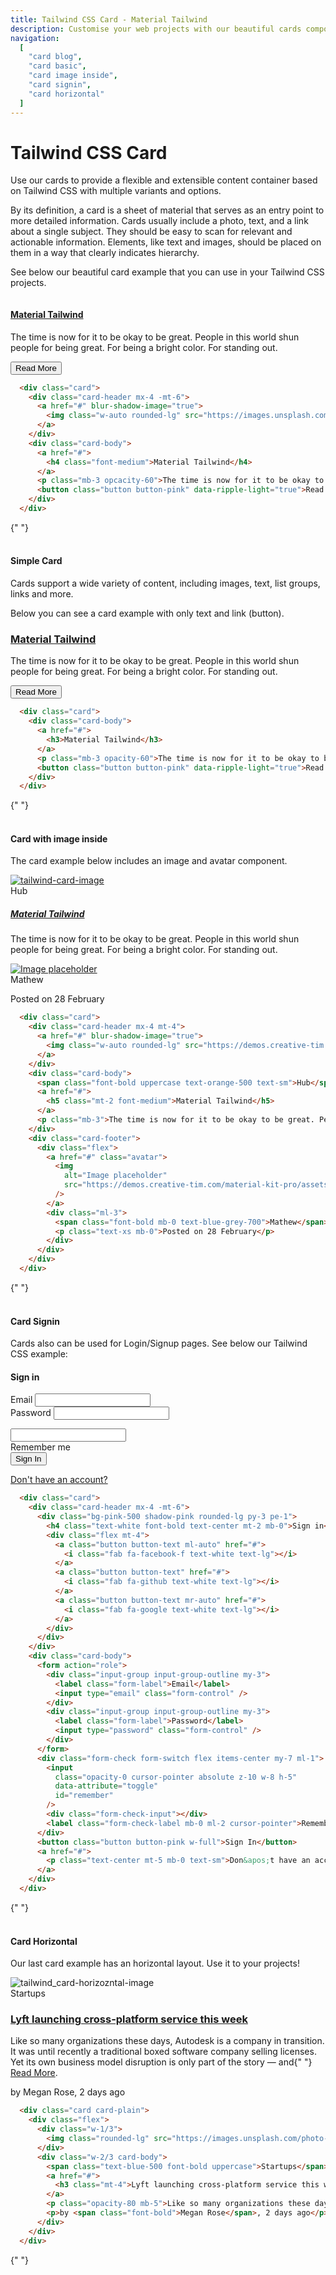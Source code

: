 ```yaml
---
title: Tailwind CSS Card - Material Tailwind
description: Customise your web projects with our beautiful cards component for Tailwind CSS using Material Design guidelines.
navigation: 
  [
    "card blog", 
    "card basic", 
    "card image inside", 
    "card signin", 
    "card horizontal"
  ]
---
```


# Tailwind CSS Card

Use our cards to provide a flexible and extensible content container based on Tailwind CSS with multiple variants and options.

By its definition, a card is a sheet of material that serves as an entry point to more detailed information. Cards usually include a photo, text, and a link about a single subject. They should be easy to scan for relevant and actionable information. Elements, like text and images, should be placed on them in a way that clearly indicates hierarchy.

See below our beautiful card example that you can use in your Tailwind CSS projects.
<br/>
<ComponentCard id="card blog">
  <div className="w-1/2 my-10">
    <div className="card">
      <div className="card-header mx-4 -mt-6">
        <a href="#" blur-shadow-image="true">
          <img className="w-auto rounded-lg" src="https://images.unsplash.com/photo-1540553016722-983e48a2cd10?ixlib=rb-1.2.1&ixid=MnwxMjA3fDB8MHxwaG90by1wYWdlfHx8fGVufDB8fHx8&auto=format&fit=crop&w=800&q=80" alt=""/>
        </a>
      </div>
      <div className="card-body">
        <a href="#">
          <h4 className="font-medium">Material Tailwind</h4>
        </a>
        <p className="mb-4 opcacity-60">The time is now for it to be okay to be great. People in this world shun people for being great. For being a bright color. For standing out.</p>
        <button className="button button-pink" data-ripple-light="true">Read More</button>
      </div>
    </div>
  </div>
</ComponentCard>

```html showLineNumbers
  <div class="card">
    <div class="card-header mx-4 -mt-6">
      <a href="#" blur-shadow-image="true">
        <img class="w-auto rounded-lg" src="https://images.unsplash.com/photo-1540553016722-983e48a2cd10?ixlib=rb-1.2.1&ixid=MnwxMjA3fDB8MHxwaG90by1wYWdlfHx8fGVufDB8fHx8&auto=format&fit=crop&w=800&q=80" alt="tailwind-card-image"/>
      </a>
    </div>
    <div class="card-body">
      <a href="#">
        <h4 class="font-medium">Material Tailwind</h4>
      </a>
      <p class="mb-3 opcacity-60">The time is now for it to be okay to be great. People in this world shun people for being great. For being a bright color. For standing out.</p>
      <button class="button button-pink" data-ripple-light="true">Read More</button>
    </div>
  </div>
```
{" "}
<br/>
<br/>

#### Simple Card

Cards support a wide variety of content, including images, text, list groups, links and more. 

Below you can see a card example with only text and link (button).

<ComponentCard id="card basic">
  <div className="w-1/2 my-10">
    <div className="card">
      <div className="card-body">
        <a href="#">
          <h3>Material Tailwind</h3>
        </a>
        <p className="mb-3 opacity-60">The time is now for it to be okay to be great. People in this world shun people for being great. For being a bright color. For standing out.</p>
        <button className="button button-pink" data-ripple-light="true">Read More</button>
      </div>
    </div>
  </div>
</ComponentCard>

```html showLineNumbers
  <div class="card">
    <div class="card-body">
      <a href="#">
        <h3>Material Tailwind</h3>
      </a>
      <p class="mb-3 opacity-60">The time is now for it to be okay to be great. People in this world shun people for being great. For being a bright color. For standing out.</p>
      <button class="button button-pink" data-ripple-light="true">Read More</button>
    </div>
  </div>
```
{" "}
<br/>
<br/>

#### Card with image inside

The card example below includes an image and avatar component.

<ComponentCard id="card image inside">
  <div className="w-2/3 my-10">
   <div className="card">
      <div className="card-header mx-4 mt-4">
        <a href="#" blur-shadow-image="true">
          <img className="w-auto rounded-lg" src="https://demos.creative-tim.com/material-kit-pro/assets/img/annie-spratt.jpg" alt="tailwind-card-image"/>
        </a>
      </div>
      <div className="card-body">
        <span className="font-bold uppercase text-orange-500 text-sm">Hub</span>
        <a href="#">
          <h5 className="mt-2 font-medium">Material Tailwind</h5>
        </a>
        <p className="mb-3">The time is now for it to be okay to be great. People in this world shun people for being great. For being a bright color. For standing out.</p>
      </div>
      <div className="card-footer">
        <div className="flex">
          <a href="#" className="avatar">
            <img
              alt="Image placeholder"
              src="https://demos.creative-tim.com/material-kit-pro/assets/img/marie.jpg"
            />
          </a>
          <div className="ml-3">
            <span className="font-bold mb-0 text-blue-grey-700">Mathew</span>
            <p className="text-xs mb-0">Posted on 28 February</p>
          </div>
        </div>
      </div>
    </div>
  </div>
</ComponentCard>

```html showLineNumbers
  <div class="card">
    <div class="card-header mx-4 mt-4">
      <a href="#" blur-shadow-image="true">
        <img class="w-auto rounded-lg" src="https://demos.creative-tim.com/material-kit-pro/assets/img/annie-spratt.jpg" alt="tailwind-card-image" />
      </a>
    </div>
    <div class="card-body">
      <span class="font-bold uppercase text-orange-500 text-sm">Hub</span>
      <a href="#">
        <h5 class="mt-2 font-medium">Material Tailwind</h5>
      </a>
      <p class="mb-3">The time is now for it to be okay to be great. People in this world shun people for being great. For being a bright color. For standing out.</p>
    </div>
    <div class="card-footer">
      <div class="flex">
        <a href="#" class="avatar">
          <img
            alt="Image placeholder"
            src="https://demos.creative-tim.com/material-kit-pro/assets/img/marie.jpg"
          />
        </a>
        <div class="ml-3">
          <span class="font-bold mb-0 text-blue-grey-700">Mathew</span>
          <p class="text-xs mb-0">Posted on 28 February</p>
        </div>
      </div>
    </div>
  </div>
```
{" "}
<br/>
<br/>

#### Card Signin

Cards also can be used for Login/Signup pages. See below our Tailwind CSS example:

<ComponentCard id="card signin">
  <div className="w-1/2 my-10">
    <div className="card">
      <div className="card-header mx-4 -mt-6">
        <div className="bg-pink-500 shadow-pink rounded-lg py-3 pe-1">
          <h4 className="text-white font-bold text-center mt-2 mb-0">Sign in</h4>
          <div className="flex mt-4">
            <a className="button button-text ml-auto" href="#">
              <i className="fab fa-facebook-f text-white text-lg"></i>
            </a>
            <a className="button button-text" href="#">
              <i className="fab fa-github text-white text-lg"></i>
            </a>
            <a className="button button-text mr-auto" href="#">
              <i className="fab fa-google text-white text-lg"></i>
            </a>
          </div>
        </div>
      </div>
      <div className="card-body">
        <form action="role">
          <div className="input-group input-group-outline my-3">
            <label className="form-label">Email</label>
            <input type="email" className="form-control" />
          </div>
          <div className="input-group input-group-outline my-3">
            <label className="form-label">Password</label>
            <input type="password" className="form-control" />
          </div>
        </form>
        <div className="form-check form-switch flex items-center my-7 ml-1">
          <input className="opacity-0 cursor-pointer absolute z-10 w-8 h-5" data-attribute="toggle" id="remember"/>
          <div className="form-check-input"></div>
          <label className="form-check-label mb-0 ml-2 cursor-pointer">Remember me</label>
        </div>
        <button className="button button-pink w-full">Sign In</button>
        <a href="#">
          <p className="text-center mt-5 mb-0 text-sm">Don&apos;t have an account?</p>
        </a>
      </div>
    </div>
  </div>
</ComponentCard>

```html showLineNumbers
  <div class="card">
    <div class="card-header mx-4 -mt-6">
      <div class="bg-pink-500 shadow-pink rounded-lg py-3 pe-1">
        <h4 class="text-white font-bold text-center mt-2 mb-0">Sign in</h4>
        <div class="flex mt-4">
          <a class="button button-text ml-auto" href="#">
            <i class="fab fa-facebook-f text-white text-lg"></i>
          </a>
          <a class="button button-text" href="#">
            <i class="fab fa-github text-white text-lg"></i>
          </a>
          <a class="button button-text mr-auto" href="#">
            <i class="fab fa-google text-white text-lg"></i>
          </a>
        </div>
      </div>
    </div>
    <div class="card-body">
      <form action="role">
        <div class="input-group input-group-outline my-3">
          <label class="form-label">Email</label>
          <input type="email" class="form-control" />
        </div>
        <div class="input-group input-group-outline my-3">
          <label class="form-label">Password</label>
          <input type="password" class="form-control" />
        </div>
      </form>
      <div class="form-check form-switch flex items-center my-7 ml-1">
        <input
          class="opacity-0 cursor-pointer absolute z-10 w-8 h-5"
          data-attribute="toggle"
          id="remember"
        />
        <div class="form-check-input"></div>
        <label class="form-check-label mb-0 ml-2 cursor-pointer">Remember me</label>
      </div>
      <button class="button button-pink w-full">Sign In</button>
      <a href="#">
        <p class="text-center mt-5 mb-0 text-sm">Don&apos;t have an account?</p>
      </a>
    </div>
  </div>
```
{" "}
<br/>
<br/>

#### Card Horizontal

Our last card example has an horizontal layout. Use it to your projects!

<ComponentCard id="card horizontal">
  <div className="my-10">
    <div className="card card-plain">
      <div className="flex">
        <div className="w-1/3">
          <img className="rounded-lg" src="https://images.unsplash.com/photo-1536704689578-8fff53d4dfd7?ixlib=rb-1.2.1&raw_url=true&q=80&fm=jpg&crop=entropy&cs=tinysrgb&ixid=MnwxMjA3fDB8MHxwaG90by1wYWdlfHx8fGVufDB8fHx8&auto=format&fit=crop&w=987" alt="tailwind_card-horizozntal-image" />
        </div>
        <div className="w-2/3 card-body">
          <span className="text-blue-500 font-bold uppercase">Startups</span>
          <a href="#">
            <h3 className="mt-4">Lyft launching cross-platform service this week</h3>
          </a>
          <p className="opacity-80 mb-5">Like so many organizations these days, Autodesk is a company in transition. It was until recently a traditional boxed software company selling licenses. Yet its own business model disruption is only part of the story — and{" "} <a href="#">Read More</a>.</p>
          <p>by <span className="font-bold">Megan Rose</span>, 2 days ago</p>
        </div>
      </div>
    </div>
  </div>
</ComponentCard>

```html showLineNumbers
  <div class="card card-plain">
    <div class="flex">
      <div class="w-1/3">
        <img class="rounded-lg" src="https://images.unsplash.com/photo-1536704689578-8fff53d4dfd7?ixlib=rb-1.2.1&raw_url=true&q=80&fm=jpg&crop=entropy&cs=tinysrgb&ixid=MnwxMjA3fDB8MHxwaG90by1wYWdlfHx8fGVufDB8fHx8&auto=format&fit=crop&w=987" alt="tailwind_card-horizozntal-image" />
      </div>
      <div class="w-2/3 card-body">
        <span class="text-blue-500 font-bold uppercase">Startups</span>
        <a href="#">
          <h3 class="mt-4">Lyft launching cross-platform service this week</h3>
        </a>
        <p class="opacity-80 mb-5">Like so many organizations these days, Autodesk is a company in transition. It was until recently a traditional boxed software company selling licenses. Yet its own business model disruption is only part of the story — and{" "} <a href="#">Read More</a>.</p>
        <p>by <span class="font-bold">Megan Rose</span>, 2 days ago</p>
      </div>
    </div>
  </div>
```
{" "}

